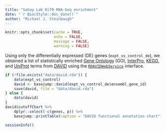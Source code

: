 ```yaml
---
title: "Sahay Lab Klf9 RNA-Seq enrichment"
date: "`r BiocStyle::doc_date()`"
author: "Michael J. Steinbaugh"
---
```


```r
knitr::opts_chunk$set(cache = TRUE,
                      echo = FALSE,
                      message = FALSE,
                      warning = FALSE)
```

[DAVID]: https://david.ncifcrf.gov
[Gene Ontology]: http://www.geneontology.org
[InterPro]: https://www.ebi.ac.uk/interpro
[KEGG]: http://www.genome.jp/kegg/pathway.html
[UniProt]: http://www.uniprot.org

[`RDAVIDWebService`]: https://bioconductor.org/packages/release/bioc/html/RDAVIDWebService.html

Using only the differentially expressed (DE) genes (`expt_vs_control_de`), we obtained a list of statistically enriched [Gene Ontology][] (GO), [InterPro][], [KEGG][], and [UniProt][] terms from [DAVID][] using the [`RDAVIDWebService`][] interface.

```r
if (!file.exists("data/david.rda")) {
    data(expt_vs_control)
    david <- basejump::david(expt_vs_control_de$ensembl_gene_id)
    save(david, file = "data/david.rda")
} else {
    data(david)
}
david$cutoffChart %>%
    dplyr::select(-c(genes, p)) %>%
    basejump::printTable(caption = "DAVID functional annotation chart")
```

```r
sessionInfo()
```
